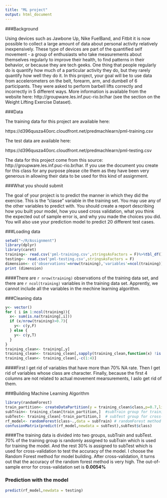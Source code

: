 ```yaml
---
title: "ML project"
output: html_document
---
```


###Background

Using devices such as Jawbone Up, Nike FuelBand, and Fitbit it is now possible to collect a large amount of data about personal activity relatively inexpensively. These type of devices are part of the quantified self movement - a group of enthusiasts who take measurements about themselves regularly to improve their health, to find patterns in their behavior, or because they are tech geeks. One thing that people regularly do is quantify how much of a particular activity they do, but they rarely quantify how well they do it. In this project, your goal will be to use data from accelerometers on the belt, forearm, arm, and dumbell of 6 participants. They were asked to perform barbell lifts correctly and incorrectly in 5 different ways. More information is available from the website here: http://groupware.les.inf.puc-rio.br/har (see the section on the Weight Lifting Exercise Dataset).

###Data

The training data for this project are available here:

https://d396qusza40orc.cloudfront.net/predmachlearn/pml-training.csv

The test data are available here:

https://d396qusza40orc.cloudfront.net/predmachlearn/pml-testing.csv

The data for this project come from this source: http://groupware.les.inf.puc-rio.br/har. If you use the document you create for this class for any purpose please cite them as they have been very generous in allowing their data to be used for this kind of assignment.

###What you should submit

The goal of your project is to predict the manner in which they did the exercise. This is the "classe" variable in the training set. You may use any of the other variables to predict with. You should create a report describing how you built your model, how you used cross validation, what you think the expected out of sample error is, and why you made the choices you did. You will also use your prediction model to predict 20 different test cases.

###Loading data
```r
setwd("~/R/Assignment")
library(dplyr)
library(caret)
training<- read.csv('pml-training.csv',stringsAsFactors = F)%>%tbl_df()
testing<- read.csv('pml-testing.csv',stringsAsFactors = F)
dimension<- c('observations'=nrow(training),'variables'=ncol(training))
print (dimension)
```

####There are `r nrow(training)` observations of the training data set, and there are `r ncol(training)` variables in the training data set. Apprently, we cannot include all the variables in the mechine learning algorithm. 

###Cleaning data
```r
y<- vector()
for ( i in 1:ncol(training)){
  x<- sum(is.na(training[,i]))
  if (x/nrow(training)>0.7){
    y<- c(y,F)
  } else {
    y<- c(y,T)
  }
}
training_clean<- training[,y]
training_clean<- training_clean[,sapply(training_clean,function(x) !is.character(x))]%>%mutate(class=as.factor(training$classe))
training_clean<- training_clean[,-c(1:4)]
```

####First I get rid of variables that have more than 70% NA rate. Then I get rid of variables whose class are character. Finally, because the first 4 columns are not related to actual movement mearsurements, I aslo get rid of them.

###Building Machine Learning Algorithm
```r
library(randomForest)
train_partition<- createDataPartition(y = training_clean$class,p=0.7,list=F)
subTrain<- training_clean[train_partition,]  #subTrain group for training model
subTest<- training_clean[-train_partition,]  # subTest group for cross-validation
rf_model<- randomForest(class~.,data = subTrain) # randomForest method is used for building model
confusionMatrix(predict(rf_model,newdata = subTest),subTest$class)
```

####The training data is divided into two groups, subTrain and subTest. 70% of the training group is randomly assigned to subTrain which is used for training the model. And the rest 30% is assigned to subTest which is used for cross-validation to test the accuracy of the model. I choose the Random Forest method for model building. After cross-validation, it turns out that the accuracy of the random forest method is very high. The out-of-sample error for cross-validation set is **0.0054%**

### Prediction with the model
```r
predict(rf_model,newdata = testing)
```


